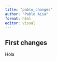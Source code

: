 ```yaml
---
title: "pablo_changes"
author: "Pablo Aísa"
format: html
editor: visual
---
```


## First changes

Hola
